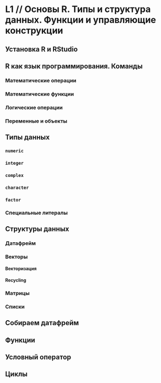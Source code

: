 # L1 // Основы R. Типы и структура данных. Функции и управляющие конструкции

## Установка R и RStudio

## R как язык программирования. Команды

### Математические операции

### Математические функции

### Логические операции

### Переменные и объекты

## Типы данных

### `numeric`

### `integer`

### `complex`

### `character`

### `factor`

### Специальные литералы

## Структуры данных

### Датафрейм

### Векторы

#### Векторизация

#### Recycling

### Матрицы

### Списки

## Собираем датафрейм

## Функции

## Условный оператор

## Циклы



